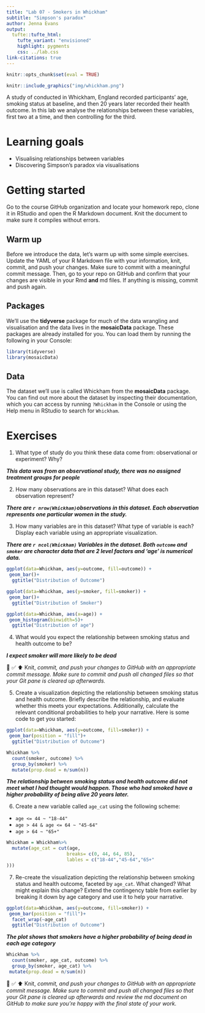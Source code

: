 ```yaml
---
title: "Lab 07 - Smokers in Whickham"
subtitle: "Simpson's paradox"
author: Jenna Evans 
output: 
  tufte::tufte_html:
    tufte_variant: "envisioned"
    highlight: pygments
    css: ../lab.css
link-citations: true
---
```


```r
knitr::opts_chunk$set(eval = TRUE)
```

```r
knitr::include_graphics("img/whickham.png")
```

A study of conducted in Whickham, England recorded participants' age, smoking status at baseline, and then 20 years later recorded their health outcome.
In this lab we analyse the relationships between these variables, first two at a time, and then controlling for the third.

# Learning goals

-   Visualising relationships between variables
-   Discovering Simpson's paradox via visualisations

# Getting started

Go to the course GitHub organization and locate your homework repo, clone it in RStudio and open the R Markdown document.
Knit the document to make sure it compiles without errors.

## Warm up

Before we introduce the data, let's warm up with some simple exercises.
Update the YAML of your R Markdown file with your information, knit, commit, and push your changes.
Make sure to commit with a meaningful commit message.
Then, go to your repo on GitHub and confirm that your changes are visible in your Rmd **and** md files.
If anything is missing, commit and push again.

## Packages

We'll use the **tidyverse** package for much of the data wrangling and visualisation and the data lives in the **mosaicData** package.
These packages are already installed for you.
You can load them by running the following in your Console:

```r
library(tidyverse) 
library(mosaicData) 
```

## Data

The dataset we'll use is called Whickham from the **mosaicData** package.
You can find out more about the dataset by inspecting their documentation, which you can access by running `?Whickham` in the Console or using the Help menu in RStudio to search for `Whickham`.

# Exercises

1.  What type of study do you think these data come from: observational or experiment?
    Why?
    
***This data was from an observational study, there was no assigned treatment groups for people***


2.  How many observations are in this dataset?
    What does each observation represent?

***There are `r nrow(Whickham)`observations in this dataset. Each observation represents one particular women in the study.***


3.  How many variables are in this dataset?
    What type of variable is each?
    Display each variable using an appropriate visualization.  

***There are `r ncol(Whickham)` Variables in the dataset. Both `outcome` and `smoker` are character data that are 2 level factors and 'age' is numerical data.*** 

```r
ggplot(data=Whickham, aes(y=outcome, fill=outcome)) + 
 geom_bar()+
  ggtitle("Distribution of Outcome")

```

```r
ggplot(data=Whickham, aes(y=smoker, fill=smoker)) + 
 geom_bar()+
  ggtitle("Distribution of Smoker")

```
```r
ggplot(data=Whickham, aes(x=age)) + 
 geom_histogram(binwidth=5)+
  ggtitle("Distribution of age")

```

4.  What would you expect the relationship between smoking status and health outcome to be?

***I expect smoker will more likely to be dead*** 

🧶 ✅ ⬆️ Knit, *commit, and push your changes to GitHub with an appropriate commit message. Make sure to commit and push all changed files so that your Git pane is cleared up afterwards.*

5.  Create a visualization depicting the relationship between smoking status and health outcome. Briefly describe the relationship, and evaluate whether this meets your expectations. Additionally, calculate the relevant conditional probabilities to help your narrative. Here is some code to get you started:

```r
ggplot(data=Whickham, aes(y=outcome, fill=smoker)) + 
 geom_bar(position = "fill")+
  ggtitle("Distribution of Outcome")
``` 

```r
Whickham %>%
  count(smoker, outcome) %>% 
  group_by(smoker) %>% 
  mutate(prop.dead = n/sum(n)) 
```

***The relationship between smoking status and health outcome did not meet what I had thought would happen. Those who had smoked have a higher probability of being alive 20 years later.*** 

6.  Create a new variable called `age_cat` using the following scheme:

-   `age <= 44 ~ "18-44"`
-   `age > 44 & age <= 64 ~ "45-64"`
-   `age > 64 ~ "65+"`

```r
Whickham = Whickham%>% 
  mutate(age_cat = cut(age,
                      breaks= c(0, 44, 64, 85), 
                      lables = c("18-44","45-64","65+"
)))

```


7.  Re-create the visualization depicting the relationship between smoking status and health outcome, faceted by `age_cat`. What changed? What might explain this change? Extend the contingency table from earlier by breaking it down by age category and use it to help your narrative.

```r
ggplot(data=Whickham, aes(y=outcome, fill=smoker)) + 
 geom_bar(position = "fill")+
  facet_wrap(~age_cat)
  ggtitle("Distribution of Outcome")
``` 

***The plot shows that smokers have a higher probability of being dead in each age category***

```r
Whickham %>%
  count(smoker, age_cat, outcome) %>% 
  group_by(smoker, age_cat) %>% 
 mutate(prop.dead = n/sum(n)) 
```


🧶 ✅ ⬆️ Knit, *commit, and push your changes to GitHub with an appropriate commit message. Make sure to commit and push all changed files so that your Git pane is cleared up afterwards and review the md document on GitHub to make sure you're happy with the final state of your work.*
